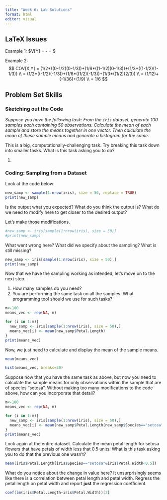 ```yaml
---
title: "Week 6: Lab Solutions"
format: html
editor: visual
---
```


## LaTeX Issues

Example 1: \$V\[Y\] = \frac13 - \frac19 = \frac29 \$

Example 2: $$
COV[X,Y] = (1/2*((0-1/2)(0-1/3))+(1/6*((1-1/2)(0-1/3))+(1/3*((1-1/2)(1-1/3))
\\  = (1/2*((-1/2)(-1/3))+(1/6*((1/2)(-1/3))+(1/3*((1/2)(2/3))
\\  = (1/12)+(-1/36)+(1/9)
\\ = 1/6
$$

## Problem Set Skills

### Sketching out the Code

*Suppose you have the following task: From the `iris` dataset, generate 100 samples each containing 50 observations. Calculate the mean of each sample and store the means together in one vector. Then calculate the mean of these sample means and generate a histogram for the same.*

This is a big, computationally-challenging task. Try breaking this task down into smaller tasks. What is this task asking you to do?

1.  

### Coding: Sampling from a Dataset

Look at the code below:

```r
new_samp <- sample(1:nrow(iris), size = 50, replace = TRUE)
print(new_samp)
```

Is the output what you expected? What do you think the output is? What do we need to modify here to get closer to the desired output?

Let's make those modifications.

```r
#new_samp <- iris[sample(1:nrow(iris), size = 50)]
#print(new_samp)
```

What went wrong here? What did we specify about the sampling? What is still missing?

```r
new_samp <- iris[sample(1:nrow(iris), size = 50),]
print(new_samp)
```

Now that we have the sampling working as intended, let's move on to the next step.

1.  How many samples do you need?
2.  You are performing the same task on all the samples. What programming tool should we use for such tasks?

```r
m<-100
means_vec <- rep(NA, m)

for (i in 1:m){
  new_samp <- iris[sample(1:nrow(iris), size = 50),]
  means_vec[i] <- mean(new_samp$Petal.Length)
}
print(means_vec)
```

Now, we just need to calculate and display the mean of the sample means.

```r
mean(means_vec)
```

```r
hist(means_vec, breaks=30)
```

Suppose now that you have the same task as above, but now you need to calculate the sample means for only observations within the sample that are of species "setosa". Without making too many modifications to the code above, how can you incorporate that detail?

```r
m<-100
means_vec <- rep(NA, m)

for (i in 1:m){
  new_samp <- iris[sample(1:nrow(iris), size = 50),]
  means_vec[i] <- mean(new_samp$Petal.Length[new_samp$Species=="setosa"])
}
print(means_vec)
```

Look again at the entire dataset. Calculate the mean petal length for setosa flowers that have petals of width less that 0.5 units. What is this task asking you to do that the previous one wasn't?

```r
mean(iris$Petal.Length[iris$Species=="setosa"&iris$Petal.Width<0.5])
```

What do you notice about the change in value here? It unsurprisingly seems like there is a correlation between petal length and petal width. Regress the petal length on petal width and report **just** the regression coefficient.

```r
coef(lm(iris$Petal.Length~iris$Petal.Width))[2]

```
